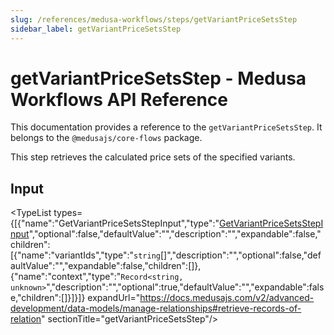 ```yaml
---
slug: /references/medusa-workflows/steps/getVariantPriceSetsStep
sidebar_label: getVariantPriceSetsStep
---
```



# getVariantPriceSetsStep - Medusa Workflows API Reference

This documentation provides a reference to the `getVariantPriceSetsStep`. It belongs to the `@medusajs/core-flows` package.

This step retrieves the calculated price sets of the specified variants.

## Input

<TypeList types={[{"name":"GetVariantPriceSetsStepInput","type":"[GetVariantPriceSetsStepInput](../../../interfaces/core_flows.GetVariantPriceSetsStepInput/page.mdx)","optional":false,"defaultValue":"","description":"","expandable":false,"children":[{"name":"variantIds","type":"`string`[]","description":"","optional":false,"defaultValue":"","expandable":false,"children":[]},{"name":"context","type":"`Record<string, unknown>`","description":"","optional":true,"defaultValue":"","expandable":false,"children":[]}]}]} expandUrl="https://docs.medusajs.com/v2/advanced-development/data-models/manage-relationships#retrieve-records-of-relation" sectionTitle="getVariantPriceSetsStep"/>
